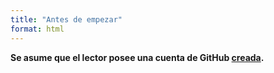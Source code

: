 ```yaml
---
title: "Antes de empezar"
format: html
---
```


**Se asume que el lector posee una cuenta de GitHub [creada](https://github.com/signup).**
